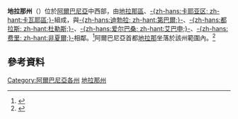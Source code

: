 {{主條目消歧義|本條目記敘的是'''地拉那州'''。其他同名的行政區尚有[[地拉那區|地拉那區]]及[[地拉那市|地拉那市]]。}}
{{Infobox settlement
| name = 地拉那州
| native_name = <small>''Qarku Tiranë''</small>
| native_name_lang = sq
| settlement_type = [[阿爾巴尼亞行政區劃|州]]
| image_skyline = Vista_de_Petrela,_Albania,_2014-04-17,_DD_12.JPG
| image_caption = 
| image_seal = Stema e Qarkut Tiranë.svg
| image_map = Tirana County in Albania.svg
| map_caption = 地拉那州在阿爾巴尼亞位置
| coordinates = {{coord|display=inline,title}}
| subdivision_type = [[國家|國家]]
| subdivision_name = {{flag|Albania}}
| subdivision_type2 = 社區
| subdivision_name2 = 5
| subdivision_type3 = 村
| subdivision_name3 = 248
| established_title = 建立
| established_date = 2000
| seat_type = 州府
| seat = [[地拉那|地拉那]]
| leader_title = 州長
| leader_name = Aldrin Dalipi
| area_total_km2 = 1,652 
| elevation_m = 156
| population_as_of = 2020
| population_total = 906166<ref>{{cite web |publisher=[[Institute_of_Statistics_(Albania)|Instituti i Statistikës]] (INSTAT) |title=Popullsia në 1 Janar sipas qarqeve dhe gjinisë 2001 - 2020 |url=http://databaza.instat.gov.al/pxweb/sq/DST/START__DE/POP02/?rxid=d22d8b80-0683-490a-b7a8-09b7debdb5bb |access-date=22 July 2020 |language=sq |archive-date=2021-10-10 |archive-url=https://web.archive.org/web/20211010005303/http://databaza.instat.gov.al/pxweb/sq/DST/START__DE/POP02/?rxid=d22d8b80-0683-490a-b7a8-09b7debdb5bb |dead-url=no }}</ref>
| population_density_km2 = auto
| timezone = [[欧洲中部时间|CET]]
| utc_offset = +1
| timezone_DST = [[欧洲中部夏令时间|CEST]]
| utc_offset_DST = +2
| blank_name_sec2  = [[阿爾巴尼亞地域統計單位命名法|NUTS Code]]
| blank_info_sec2 = AL022
| blank_name_sec1         = [[人类发展指数|HDI]] (2018)
| blank_info_sec1         = 0.818<br/>{{color|#0c0|very high}} · [[阿爾巴尼亞各地區人類發展指數列表|1st]]
| website = [http://www.qarkutirane.gov.al Official Website]
}}

'''地拉那州'''（{{lang-sq|Qarku Tiranë}}）位於[[阿爾巴尼亞|阿爾巴尼亞]]中西部，由[[地拉那區|地拉那區]]、[[卡瓦耶區|-{zh-hans:卡耶亚区; zh-hant:卡瓦耶區;}-]]組成，與[[第巴爾州|-{zh-hans:迪勃拉; zh-hant:第巴爾;}-]]、[[杜勒斯州|-{zh-hans:都拉斯; zh-hant:杜勒斯;}-]]、[[艾巴申州|-{zh-hans:爱尔巴桑; zh-hant:艾巴申;}-]]、[[非夏爾州|-{zh-hans:费里; zh-hant:非夏爾;}-]]相鄰。<ref>{{cite web |publisher=[[Institute_of_Statistics_(Albania)|Instituti i Statistikës]] (INSTAT) |title=A new Urban–Rural Classification of Albanian Population |url=https://www.instat.gov.al/media/2919/a_new_urban-rural_classification_of_albanian_population.pdf |access-date=28 September 2020 |archive-url=https://web.archive.org/web/20191114101641/https://www.instat.gov.al/media/2919/a_new_urban-rural_classification_of_albanian_population.pdf |archive-date=14 November 2019 |page=15 |date=May 2014}}</ref>阿爾巴尼亞首都[[地拉那|地拉那]]坐落於該州範圍內。<ref>{{cite web |publisher=[[Globalization_and_World_Cities_Research_Network|Globalization and World Cities Research Network]] (GaWC) |title=The World According to GaWC 2020 |url=https://www.lboro.ac.uk/gawc/world2020t.html |access-date=13 October 2020 |archive-url=https://web.archive.org/web/20201006165159/https://www.lboro.ac.uk/gawc/world2020t.html |archive-date=6 October 2020}}</ref>

== 參考資料 ==
{{reflist}}

{{Counties of Albania}}
{{DEFAULTSORT:Tirana}}
[[Category:阿爾巴尼亞各州|Category:阿爾巴尼亞各州]]
[[Category:地拉那州|]]